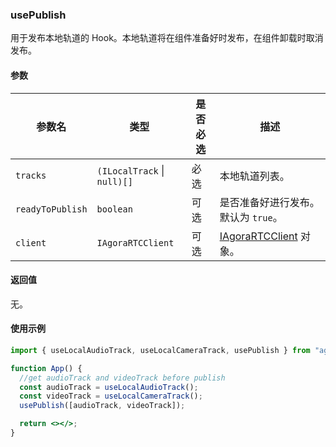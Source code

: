 ### usePublish

用于发布本地轨道的 Hook。本地轨道将在组件准备好时发布，在组件卸载时取消发布。

#### 参数

| 参数名           | 类型                                    | 是否必选 | 描述                                                                                                                                          |
| ---------------- | --------------------------------------- | -------- | --------------------------------------------------------------------------------------------------------------------------------------------- |
| `tracks`         | `(ILocalTrack` &VerticalLine; `null)[]` | 必选     | 本地轨道列表。                                                                                                                                |
| `readyToPublish` | `boolean`                               | 可选     | 是否准备好进行发布。默认为 `true`。                                                                                                           |
| `client`         | `IAgoraRTCClient`                       | 可选     | [IAgoraRTCClient](https://docportal.shengwang.cn/cn/live-streaming-premium-4.x/API%20Reference/web_ng/interfaces/iagorartcclient.html) 对象。 |

#### 返回值

无。

#### 使用示例

```jsx
import { useLocalAudioTrack, useLocalCameraTrack, usePublish } from "agora-rtc-react";

function App() {
  //get audioTrack and videoTrack before publish
  const audioTrack = useLocalAudioTrack();
  const videoTrack = useLocalCameraTrack();
  usePublish([audioTrack, videoTrack]);

  return <></>;
}
```
